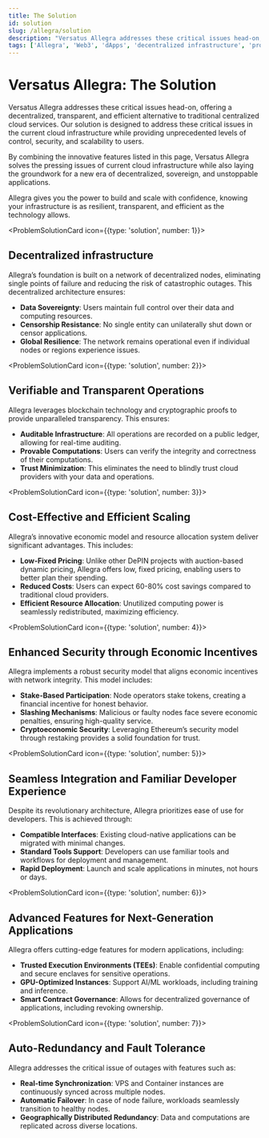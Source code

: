 ```yaml
---
title: The Solution
id: solution
slug: /allegra/solution
description: "Versatus Allegra addresses these critical issues head-on, offering a decentralized, transparent, and efficient alternative to traditional centralized cloud services."
tags: ['Allegra', 'Web3', 'dApps', 'decentralized infrastructure', 'problem', 'solution']
---
```



# <span><VersatusCheck/></span> Versatus Allegra: The Solution

Versatus Allegra addresses these critical issues head-on, offering a decentralized, transparent, and efficient alternative to traditional centralized cloud services. Our solution is designed to address these critical issues in the current cloud infrastructure while providing unprecedented levels of control, security, and scalability to users. 

By combining the innovative features listed in this page, Versatus Allegra solves the pressing issues of current cloud infrastructure while also laying the groundwork for a new era of decentralized, sovereign, and unstoppable applications. 

Allegra gives you the power to build and scale with confidence, knowing your infrastructure is as resilient, transparent, and efficient as the technology allows.


<ProblemSolutionCard icon={{type: 'solution', number: 1}}>
## Decentralized infrastructure
Allegra’s foundation is built on a network of decentralized nodes, eliminating single points of failure and reducing the risk of catastrophic outages. This decentralized architecture ensures:
- **Data Sovereignty**: Users maintain full control over their data and computing resources.
- **Censorship Resistance**: No single entity can unilaterally shut down or censor applications.
- **Global Resilience**: The network remains operational even if individual nodes or regions experience issues.
</ProblemSolutionCard>

<ProblemSolutionCard icon={{type: 'solution', number: 2}}>
## Verifiable and Transparent Operations
Allegra leverages blockchain technology and cryptographic proofs to provide unparalleled transparency. This ensures:
- **Auditable Infrastructure**: All operations are recorded on a public ledger, allowing for real-time auditing.
- **Provable Computations**: Users can verify the integrity and correctness of their computations.
- **Trust Minimization**: This eliminates the need to blindly trust cloud providers with your data and operations.
</ProblemSolutionCard>

<ProblemSolutionCard icon={{type: 'solution', number: 3}}>
## Cost-Effective and Efficient Scaling
Allegra’s innovative economic model and resource allocation system deliver significant advantages. This includes:
- **Low-Fixed Pricing**: Unlike other DePIN projects with auction-based dynamic pricing, Allegra offers low, fixed pricing, enabling users to better plan their spending.
- **Reduced Costs**: Users can expect 60-80% cost savings compared to traditional cloud providers.
- **Efficient Resource Allocation**: Unutilized computing power is seamlessly redistributed, maximizing efficiency.
</ProblemSolutionCard>

<ProblemSolutionCard icon={{type: 'solution', number: 4}}>
## Enhanced Security through Economic Incentives
Allegra implements a robust security model that aligns economic incentives with network integrity. This model includes:
- **Stake-Based Participation**: Node operators stake tokens, creating a financial incentive for honest behavior.
- **Slashing Mechanisms**: Malicious or faulty nodes face severe economic penalties, ensuring high-quality service.
- **Cryptoeconomic Security**: Leveraging Ethereum’s security model through restaking provides a solid foundation for trust.
</ProblemSolutionCard>

<ProblemSolutionCard icon={{type: 'solution', number: 5}}>
## Seamless Integration and Familiar Developer Experience
Despite its revolutionary architecture, Allegra prioritizes ease of use for developers. This is achieved through:
- **Compatible Interfaces**: Existing cloud-native applications can be migrated with minimal changes.
- **Standard Tools Support**: Developers can use familiar tools and workflows for deployment and management.
- **Rapid Deployment**: Launch and scale applications in minutes, not hours or days.
</ProblemSolutionCard>

<ProblemSolutionCard icon={{type: 'solution', number: 6}}>
## Advanced Features for Next-Generation Applications
Allegra offers cutting-edge features for modern applications, including:
- **Trusted Execution Environments (TEEs)**: Enable confidential computing and secure enclaves for sensitive operations.
- **GPU-Optimized Instances**: Support AI/ML workloads, including training and inference.
- **Smart Contract Governance**: Allows for decentralized governance of applications, including revoking ownership.
</ProblemSolutionCard>

<ProblemSolutionCard icon={{type: 'solution', number: 7}}>
## Auto-Redundancy and Fault Tolerance
Allegra addresses the critical issue of outages with features such as:
- **Real-time Synchronization**: VPS and Container instances are continuously synced across multiple nodes.
- **Automatic Failover**: In case of node failure, workloads seamlessly transition to healthy nodes.
- **Geographically Distributed Redundancy**: Data and computations are replicated across diverse locations.
</ProblemSolutionCard>
